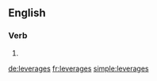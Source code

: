 ==English==

===Verb===
{{head|en|verb form}}

# {{en-third-person singular of|leverage}}

[[de:leverages]]
[[fr:leverages]]
[[simple:leverages]]